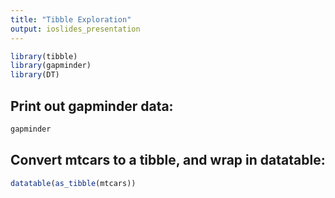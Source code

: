 ```yaml
---
title: "Tibble Exploration"
output: ioslides_presentation
---
```


```r
library(tibble)
library(gapminder)
library(DT)
```

## Print out gapminder data:
```r
gapminder
```

<!--This is a comment-->

## Convert mtcars to a tibble, and wrap in datatable:
```r
datatable(as_tibble(mtcars))
```
